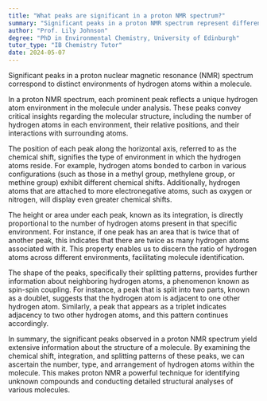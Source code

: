```yaml
---
title: "What peaks are significant in a proton NMR spectrum?"
summary: "Significant peaks in a proton NMR spectrum represent different environments of hydrogen atoms in a molecule."
author: "Prof. Lily Johnson"
degree: "PhD in Environmental Chemistry, University of Edinburgh"
tutor_type: "IB Chemistry Tutor"
date: 2024-05-07
---
```


Significant peaks in a proton nuclear magnetic resonance (NMR) spectrum correspond to distinct environments of hydrogen atoms within a molecule.

In a proton NMR spectrum, each prominent peak reflects a unique hydrogen atom environment in the molecule under analysis. These peaks convey critical insights regarding the molecular structure, including the number of hydrogen atoms in each environment, their relative positions, and their interactions with surrounding atoms.

The position of each peak along the horizontal axis, referred to as the chemical shift, signifies the type of environment in which the hydrogen atoms reside. For example, hydrogen atoms bonded to carbon in various configurations (such as those in a methyl group, methylene group, or methine group) exhibit different chemical shifts. Additionally, hydrogen atoms that are attached to more electronegative atoms, such as oxygen or nitrogen, will display even greater chemical shifts.

The height or area under each peak, known as its integration, is directly proportional to the number of hydrogen atoms present in that specific environment. For instance, if one peak has an area that is twice that of another peak, this indicates that there are twice as many hydrogen atoms associated with it. This property enables us to discern the ratio of hydrogen atoms across different environments, facilitating molecule identification.

The shape of the peaks, specifically their splitting patterns, provides further information about neighboring hydrogen atoms, a phenomenon known as spin-spin coupling. For instance, a peak that is split into two parts, known as a doublet, suggests that the hydrogen atom is adjacent to one other hydrogen atom. Similarly, a peak that appears as a triplet indicates adjacency to two other hydrogen atoms, and this pattern continues accordingly.

In summary, the significant peaks observed in a proton NMR spectrum yield extensive information about the structure of a molecule. By examining the chemical shift, integration, and splitting patterns of these peaks, we can ascertain the number, type, and arrangement of hydrogen atoms within the molecule. This makes proton NMR a powerful technique for identifying unknown compounds and conducting detailed structural analyses of various molecules.
    